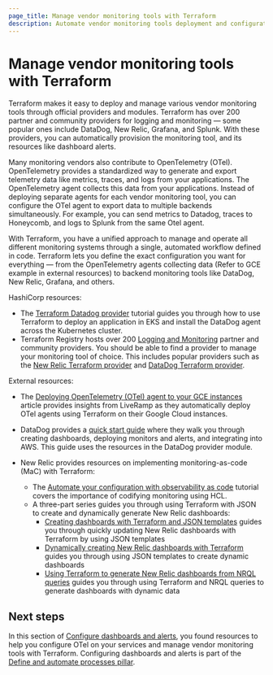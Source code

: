 ```yaml
---
page_title: Manage vendor monitoring tools with Terraform
description: Automate vendor monitoring tools deployment and configuration using Terraform providers.
---
```


# Manage vendor monitoring tools with Terraform

Terraform makes it easy to deploy and manage various vendor monitoring tools through official providers and modules. Terraform has over 200 partner and community providers for logging and monitoring — some popular ones include DataDog, New Relic, Grafana, and Splunk. With these providers, you can automatically provision the monitoring tool, and its resources like dashboard alerts.

Many monitoring vendors also contribute to OpenTelemetry (OTel). OpenTelemetry provides a standardized way to generate and export telemetry data like metrics, traces, and logs from your applications. The OpenTelemetry agent collects this data from your applications. Instead of deploying separate agents for each vendor monitoring tool, you can configure the OTel agent to export data to multiple backends simultaneously. For example, you can send metrics to Datadog, traces to Honeycomb, and logs to Splunk from the same Otel agent.

With Terraform, you have a unified approach to manage and operate all different monitoring systems through a single, automated workflow defined in code. Terraform lets you define the exact configuration you want for everything — from the OpenTelemetry agents collecting data (Refer to GCE example in external resources) to backend monitoring tools like DataDog, New Relic, Grafana, and others.

HashiCorp resources:

  - The [Terraform Datadog provider](/terraform/tutorials/applications/datadog-provider) tutorial guides you through how to use Terraform to deploy an application in EKS and install the DataDog agent across the Kubernetes cluster.
  - Terraform Registry hosts over 200 [Logging and Monitoring](https://registry.terraform.io/browse/providers?category=logging-monitoring) partner and community providers. You should be able to find a provider to manage your monitoring tool of choice. This includes popular providers such as the [New Relic Terraform provider](https://registry.terraform.io/providers/newrelic/newrelic/latest/docs) and [DataDog Terraform provider](https://registry.terraform.io/providers/DataDog/datadog/latest/docs).

External resources:

  - The [Deploying OpenTelemetry (OTel) agent to your GCE instances](https://liveramp.com/blog/deploying-opentelemetry-agent-to-your-gce-instances/) article provides insights from LiveRamp as they automatically deploy OTel agents using Terraform on their Google Cloud instances.
  - DataDog provides a [quick start guide](https://www.datadoghq.com/blog/managing-datadog-with-terraform/) where they walk you through creating dashboards, deploying monitors and alerts, and integrating into AWS. This guide uses the resources in the DataDog provider module. 

  - New Relic provides resources on implementing monitoring-as-code (MaC) with Terraform:
    - The [Automate your configuration with observability as code](https://newrelic.com/blog/how-to-relic/examples-observability-as-code-part-one) tutorial covers the importance of codifying monitoring using HCL.
    - A three-part series guides you through using Terraform with JSON to create and dynamically generate New Relic dashboards:
      - [Creating dashboards with Terraform and JSON templates](https://newrelic.com/blog/how-to-relic/create-nr-dashboards-with-terraform-part-1) guides you through quickly updating New Relic dashboards with Terraform by using JSON templates
      - [Dynamically creating New Relic dashboards with Terraform](https://newrelic.com/blog/how-to-relic/create-nr-dashboards-with-terraform-part-2) guides you through using JSON templates to create dynamic dashboards
      - [Using Terraform to generate New Relic dashboards from NRQL queries](https://newrelic.com/blog/how-to-relic/create-nr-dashboards-with-terraform-part-3) guides you through using Terraform and NRQL queries to generate dashboards with dynamic data

## Next steps

In this section of [Configure dashboards and alerts](/well-architected-framework/define-and-automate-processes/monitor-and-operate), you found resources to help you configure OTel on your services and manage vendor monitoring tools with Terraform. Configuring dashboards and alerts is part of the [Define and automate processes pillar](/well-architected-framework/define-and-automate-processes).